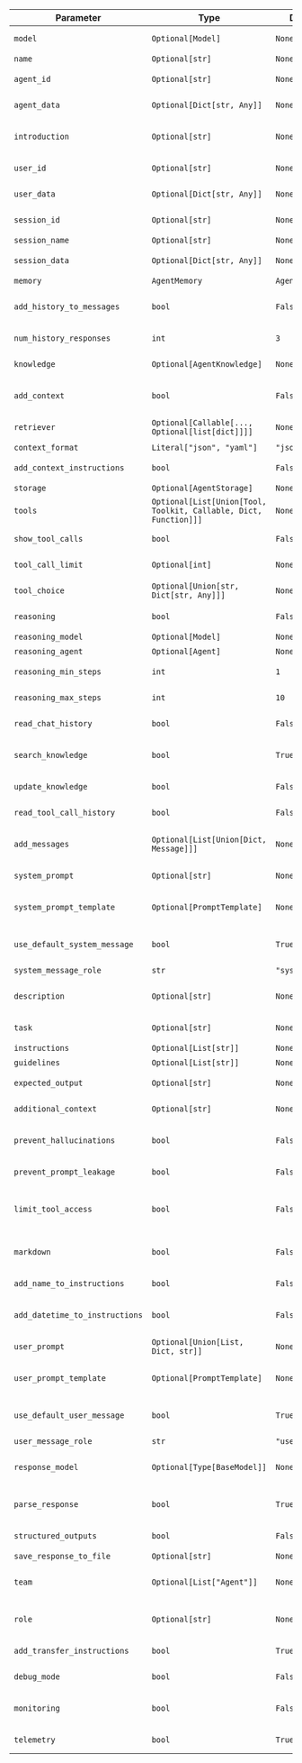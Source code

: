 
| Parameter | Type | Default | Description |
|-----------|------|---------|-------------|
| `model` | `Optional[Model]` | `None` | Model to use for this Agent (alias: "provider") |
| `name` | `Optional[str]` | `None` | Agent name |
| `agent_id` | `Optional[str]` | `None` | Agent UUID (autogenerated if not set) |
| `agent_data` | `Optional[Dict[str, Any]]` | `None` | Metadata associated with this agent |
| `introduction` | `Optional[str]` | `None` | Agent introduction. This is added to the chat history when a run is started. |
| `user_id` | `Optional[str]` | `None` | ID of the user interacting with this agent |
| `user_data` | `Optional[Dict[str, Any]]` | `None` | Metadata associated with the user interacting with this agent |
| `session_id` | `Optional[str]` | `None` | Session UUID (autogenerated if not set) |
| `session_name` | `Optional[str]` | `None` | Session name |
| `session_data` | `Optional[Dict[str, Any]]` | `None` | Metadata associated with this session |
| `memory` | `AgentMemory` | `AgentMemory()` | Agent Memory |
| `add_history_to_messages` | `bool` | `False` | Add chat history to the messages sent to the Model. (alias: "add_chat_history_to_messages") |
| `num_history_responses` | `int` | `3` | Number of historical responses to add to the messages. |
| `knowledge` | `Optional[AgentKnowledge]` | `None` | Agent Knowledge (alias: "knowledge_base") |
| `add_context` | `bool` | `False` | Enable RAG by adding context from AgentKnowledge to the user prompt. |
| `retriever` | `Optional[Callable[..., Optional[list[dict]]]]` | `None` | Function to get context to add to the user_message |
| `context_format` | `Literal["json", "yaml"]` | `"json"` | Format of the context |
| `add_context_instructions` | `bool` | `False` | If True, add instructions for using the context to the system prompt |
| `storage` | `Optional[AgentStorage]` | `None` | Agent Storage |
| `tools` | `Optional[List[Union[Tool, Toolkit, Callable, Dict, Function]]]` | `None` | A list of tools provided to the Model. |
| `show_tool_calls` | `bool` | `False` | Show tool calls in Agent response. |
| `tool_call_limit` | `Optional[int]` | `None` | Maximum number of tool calls allowed. |
| `tool_choice` | `Optional[Union[str, Dict[str, Any]]]` | `None` | Controls which (if any) tool is called by the model. |
| `reasoning` | `bool` | `False` | Enable reasoning by working through the problem step by step. |
| `reasoning_model` | `Optional[Model]` | `None` | Model to use for reasoning |
| `reasoning_agent` | `Optional[Agent]` | `None` | Agent to use for reasoning |
| `reasoning_min_steps` | `int` | `1` | Minimum number of reasoning steps |
| `reasoning_max_steps` | `int` | `10` | Maximum number of reasoning steps |
| `read_chat_history` | `bool` | `False` | Add a tool that allows the Model to read the chat history. |
| `search_knowledge` | `bool` | `True` | Add a tool that allows the Model to search the knowledge base (aka Agentic RAG) |
| `update_knowledge` | `bool` | `False` | Add a tool that allows the Model to update the knowledge base. |
| `read_tool_call_history` | `bool` | `False` | Add a tool that allows the Model to get the tool call history. |
| `add_messages` | `Optional[List[Union[Dict, Message]]]` | `None` | A list of extra messages added after the system message and before the user message. |
| `system_prompt` | `Optional[str]` | `None` | System prompt: provide the system prompt as a string |
| `system_prompt_template` | `Optional[PromptTemplate]` | `None` | System prompt template: provide the system prompt as a PromptTemplate |
| `use_default_system_message` | `bool` | `True` | If True, build a default system message using agent settings and use that |
| `system_message_role` | `str` | `"system"` | Role for the system message |
| `description` | `Optional[str]` | `None` | A description of the Agent that is added to the start of the system message. |
| `task` | `Optional[str]` | `None` | The task the agent should achieve. |
| `instructions` | `Optional[List[str]]` | `None` | List of instructions for the agent. |
| `guidelines` | `Optional[List[str]]` | `None` | List of guidelines for the agent. |
| `expected_output` | `Optional[str]` | `None` | Provide the expected output from the Agent. |
| `additional_context` | `Optional[str]` | `None` | Additional context added to the end of the system message. |
| `prevent_hallucinations` | `bool` | `False` | If True, add instructions to return "I dont know" when the agent does not know the answer. |
| `prevent_prompt_leakage` | `bool` | `False` | If True, add instructions to prevent prompt leakage |
| `limit_tool_access` | `bool` | `False` | If True, add instructions for limiting tool access to the default system prompt if tools are provided |
| `markdown` | `bool` | `False` | If markdown=true, add instructions to format the output using markdown |
| `add_name_to_instructions` | `bool` | `False` | If True, add the agent name to the instructions |
| `add_datetime_to_instructions` | `bool` | `False` | If True, add the current datetime to the instructions to give the agent a sense of time |
| `user_prompt` | `Optional[Union[List, Dict, str]]` | `None` | User prompt: provide the user prompt as a string |
| `user_prompt_template` | `Optional[PromptTemplate]` | `None` | User prompt template: provide the user prompt as a PromptTemplate |
| `use_default_user_message` | `bool` | `True` | If True, build a default user prompt using references and chat history |
| `user_message_role` | `str` | `"user"` | Role for the user message |
| `response_model` | `Optional[Type[BaseModel]]` | `None` | Provide a response model to get the response as a Pydantic model (alias: "output_model") |
| `parse_response` | `bool` | `True` | If True, the response from the Model is converted into the response_model |
| `structured_outputs` | `bool` | `False` | Use the structured_outputs from the Model if available |
| `save_response_to_file` | `Optional[str]` | `None` | Save the response to a file |
| `team` | `Optional[List["Agent"]]` | `None` | An Agent can have a team of agents that it can transfer tasks to. |
| `role` | `Optional[str]` | `None` | When the agent is part of a team, this is the role of the agent in the team |
| `add_transfer_instructions` | `bool` | `True` | Add instructions for transferring tasks to team members |
| `debug_mode` | `bool` | `False` | debug_mode=True enables debug logs |
| `monitoring` | `bool` | `False` | monitoring=True logs Agent information to ethosian.app for monitoring |
| `telemetry` | `bool` | `True` | telemetry=True logs minimal telemetry for analytics |
